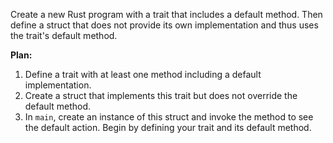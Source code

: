 Create a new Rust program with a trait that includes a default method. Then define a struct that does not provide its own implementation and thus uses the trait's default method.



**Plan:**
1. Define a trait with at least one method including a default implementation.
2. Create a struct that implements this trait but does not override the default method.
3. In `main`, create an instance of this struct and invoke the method to see the default action. Begin by defining your trait and its default method.